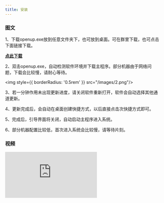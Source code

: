 ```yaml
---
title: 安装
---
```


### 图文

1、下载openup.exe放到任意文件夹下，也可放到桌面。可在群里下载，也可点击下面链接下载。
<Tip>

[**点此下载**](/binnary/openup.exe)

</Tip>

2、双击openup.exe，自动检测软件环境并下载主程序。部分机器由于网络问题，下载会比较慢，请耐心等待。

<img style={{ borderRadius: '0.5rem' }} src="/images/2.png"/>


3、若一分钟作用未出现更新进度，请关闭软件重新打开，软件会自动选择其他通道更新。

4、更新完成后，会自动在桌面创建快捷方式，以后直接点击次快捷方式即可。

5、完成后，引导界面将关闭，自动启动主程序进入系统。

6、部分机器配置比较低，首次进入系统会比较慢，请等待片刻。

### 视频

<iframe
  src="https://github.com/clearvv/docs/releases/download/v1.0.0.1/update.webm"
  title="video player"
  frameBorder="0"
  allow="accelerometer; autoplay; clipboard-write; encrypted-media; gyroscope; picture-in-picture"
  allowFullScreen
  style={{ width: '100%', borderRadius: '0.5rem' }}
></iframe>
